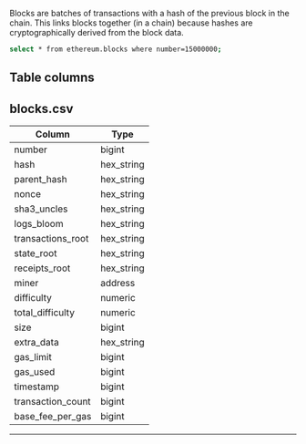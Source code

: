
Blocks are batches of transactions with a hash of the previous block in the chain. This links blocks together (in a chain) because hashes are cryptographically derived from the block data.

```bash sql
select * from ethereum.blocks where number=15000000;
```

## Table columns

## blocks.csv

Column            | Type               |
------------------|--------------------|
number            | bigint             |
hash              | hex_string         |
parent_hash       | hex_string         |
nonce             | hex_string         |
sha3_uncles       | hex_string         |
logs_bloom        | hex_string         |
transactions_root | hex_string         |
state_root        | hex_string         |
receipts_root     | hex_string         |
miner             | address            |
difficulty        | numeric            |
total_difficulty  | numeric            |
size              | bigint             |
extra_data        | hex_string         |
gas_limit         | bigint             |
gas_used          | bigint             |
timestamp         | bigint             |
transaction_count | bigint             |
base_fee_per_gas     | bigint             |

---

